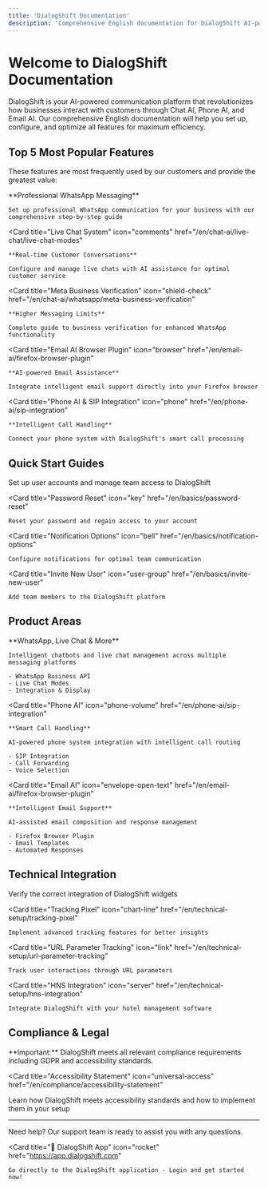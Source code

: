 ```yaml
---
title: 'DialogShift Documentation'
description: 'Comprehensive English documentation for DialogShift AI-powered communication platform'
---
```


# Welcome to DialogShift Documentation

DialogShift is your AI-powered communication platform that revolutionizes how businesses interact with customers through Chat AI, Phone AI, and Email AI. Our comprehensive English documentation will help you set up, configure, and optimize all features for maximum efficiency.

## Top 5 Most Popular Features

These features are most frequently used by our customers and provide the greatest value:

<CardGroup cols={2}>
  <Card
    title="WhatsApp Business API"
    icon="whatsapp"
    href="/en/chat-ai/whatsapp/business-api-basics"
  >
    **Professional WhatsApp Messaging**
    
    Set up professional WhatsApp communication for your business with our comprehensive step-by-step guide
  </Card>
  
  <Card
    title="Live Chat System"
    icon="comments"
    href="/en/chat-ai/live-chat/live-chat-modes"
  >
    **Real-time Customer Conversations**
    
    Configure and manage live chats with AI assistance for optimal customer service
  </Card>
  
  <Card
    title="Meta Business Verification"
    icon="shield-check"
    href="/en/chat-ai/whatsapp/meta-business-verification"
  >
    **Higher Messaging Limits**
    
    Complete guide to business verification for enhanced WhatsApp functionality
  </Card>
  
  <Card
    title="Email AI Browser Plugin"
    icon="browser"
    href="/en/email-ai/firefox-browser-plugin"
  >
    **AI-powered Email Assistance**
    
    Integrate intelligent email support directly into your Firefox browser
  </Card>
  
  <Card
    title="Phone AI & SIP Integration"
    icon="phone"
    href="/en/phone-ai/sip-integration"
  >
    **Intelligent Call Handling**
    
    Connect your phone system with DialogShift's smart call processing
  </Card>
</CardGroup>

## Quick Start Guides

<CardGroup cols={2}>
  <Card
    title="Create First User"
    icon="user-plus"
    href="/en/basics/create-user"
  >
    Set up user accounts and manage team access to DialogShift
  </Card>
  
  <Card
    title="Password Reset"
    icon="key"
    href="/en/basics/password-reset"
  >
    Reset your password and regain access to your account
  </Card>
  
  <Card
    title="Notification Options"
    icon="bell"
    href="/en/basics/notification-options"
  >
    Configure notifications for optimal team communication
  </Card>
  
  <Card
    title="Invite New User"
    icon="user-group"
    href="/en/basics/invite-new-user"
  >
    Add team members to the DialogShift platform
  </Card>
</CardGroup>

## Product Areas

<CardGroup cols={3}>
  <Card
    title="Chat AI"
    icon="message-bot"
    href="/en/chat-ai/live-chat/live-chat-modes"
  >
    **WhatsApp, Live Chat & More**
    
    Intelligent chatbots and live chat management across multiple messaging platforms
    
    - WhatsApp Business API
    - Live Chat Modes
    - Integration & Display
  </Card>
  
  <Card
    title="Phone AI"
    icon="phone-volume"
    href="/en/phone-ai/sip-integration"
  >
    **Smart Call Handling**
    
    AI-powered phone system integration with intelligent call routing
    
    - SIP Integration
    - Call Forwarding
    - Voice Selection
  </Card>
  
  <Card
    title="Email AI"
    icon="envelope-open-text"
    href="/en/email-ai/firefox-browser-plugin"
  >
    **Intelligent Email Support**
    
    AI-assisted email composition and response management
    
    - Firefox Browser Plugin
    - Email Templates
    - Automated Responses
  </Card>
</CardGroup>

## Technical Integration

<CardGroup cols={2}>
  <Card
    title="Snippet Integration Check"
    icon="code"
    href="/en/technical-setup/snippet-integration-check"
  >
    Verify the correct integration of DialogShift widgets
  </Card>
  
  <Card
    title="Tracking Pixel"
    icon="chart-line"
    href="/en/technical-setup/tracking-pixel"
  >
    Implement advanced tracking features for better insights
  </Card>
  
  <Card
    title="URL Parameter Tracking"
    icon="link"
    href="/en/technical-setup/url-parameter-tracking"
  >
    Track user interactions through URL parameters
  </Card>
  
  <Card
    title="HNS Integration"
    icon="server"
    href="/en/technical-setup/hns-integration"
  >
    Integrate DialogShift with your hotel management software
  </Card>
</CardGroup>

## Compliance & Legal

<Info>
**Important:** DialogShift meets all relevant compliance requirements including GDPR and accessibility standards.
</Info>

<Card
  title="Accessibility Statement"
  icon="universal-access"
  href="/en/compliance/accessibility-statement"
>
  Learn how DialogShift meets accessibility standards and how to implement them in your setup
</Card>

---

<CardGroup cols={2}>
  <Card
    title="📧 Contact Support"
    icon="envelope"
    href="mailto:support@dialogshift.com"
  >
    Need help? Our support team is ready to assist you with any questions.
  </Card>
  
  <Card
    title="🚀 DialogShift App"
    icon="rocket"
    href="https://app.dialogshift.com"
  >
    Go directly to the DialogShift application - Login and get started now!
  </Card>
</CardGroup> 